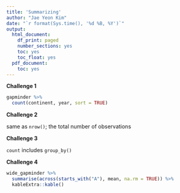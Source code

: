 ```yaml
---
title: 'Summarizing'
author: "Jae Yeon Kim"
date: "`r format(Sys.time(), '%d %B, %Y')`"
output:
  html_document:
    df_print: paged
    number_sections: yes
    toc: yes
    toc_float: yes
  pdf_document:
    toc: yes
---
```


**Challenge 1**

```r

gapminder %>%
  count(continent, year, sort = TRUE) 

```

**Challenge 2**

same as `nrow()`; the total number of observations 

**Challenge 3**

`count` includes `group_by()`

**Challenge 4**

```r

wide_gapminder %>%
  summarise(across(starts_with("A"), mean, na.rm = TRUE)) %>%
  kableExtra::kable()

```
